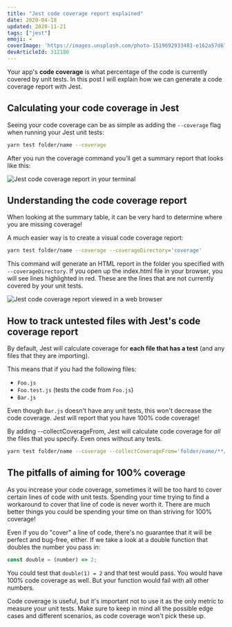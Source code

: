```yaml
---
title: "Jest code coverage report explained"
date: 2020-04-18
updated: 2020-11-21
tags: ["jest"]
emoji: ☔
coverImage: 'https://images.unsplash.com/photo-1519692933481-e162a57d6721?ixlib=rb-1.2.1&ixid=eyJhcHBfaWQiOjEyMDd9&auto=format&fit=crop&w=1050&q=80'
devArticleId: 312180
--- 
```


Your app's **code coverage** is what percentage of the code is currently covered by unit tests.
In this post I will explain how we can generate a code coverage report with Jest.

## Calculating your code coverage in Jest

Seeing your code coverage can be as simple as adding the `--coverage` flag when running your Jest unit tests:

```bash
yarn test folder/name --coverage
```

After you run the coverage command you’ll get a summary report that looks like this:

![Jest code coverage report in your terminal](./code-coverage.png)

## Understanding the code coverage report

When looking at the summary table, it can be very hard to determine where you are missing coverage!

A much easier way is to create a visual code coverage report:

```bash
yarn test folder/name --coverage --coverageDirectory='coverage'
```

This command will generate an HTML report in the folder you specified with `--coverageDirectory`.
If you open up the index.html file in your browser, you will see lines highlighted in red.
These are the lines that are not currently covered by your unit tests.

![Jest code coverage report viewed in a web browser](./coverage-report.png)

## How to track untested files with Jest's code coverage report

By default, Jest will calculate coverage for **each file that has a test** (and any files that they are importing).

This means that if you had the following files:

- `Foo.js`
- `Foo.test.js` (tests the code from `Foo.js`)
- `Bar.js`

Even though `Bar.js` doesn't have any unit tests, this won't decrease the code coverage.
Jest will report that you have 100% code coverage!

By adding --collectCoverageFrom, Jest will calculate code coverage for _all_ the files that you specify. Even ones without any tests.

```bash
yarn test folder/name --coverage --collectCoverageFrom='folder/name/**/*.js'
```

## The pitfalls of aiming for 100% coverage

As you increase your code coverage, sometimes it will be too hard to cover certain lines of code with unit tests. Spending your time trying to find a workaround to cover that line of code is never worth it. There are much better things you could be spending your time on than striving for 100% coverage!

Even if you do "cover" a line of code, there's no guarantee that it will be perfect and bug-free, either. If we take a look at a double function that doubles the number you pass in:

```js
const double = (number) => 2;
```

You could test that `double(1) = 2` and that test would pass. You would have 100% code coverage as well. But your function would fail with all other numbers.

Code coverage is useful, but it's important not to use it as the only metric to measure your unit tests. Make sure to keep in mind all the possible edge cases and different scenarios, as code coverage won't pick these up.
